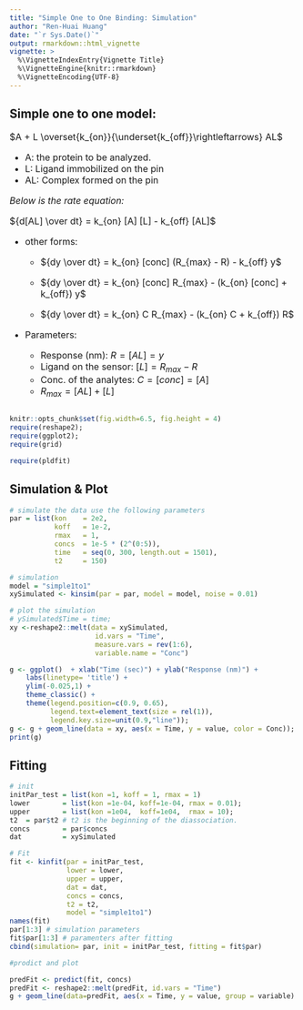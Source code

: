 ```yaml
---
title: "Simple One to One Binding: Simulation"
author: "Ren-Huai Huang"
date: "`r Sys.Date()`"
output: rmarkdown::html_vignette
vignette: >
  %\VignetteIndexEntry{Vignette Title}
  %\VignetteEngine{knitr::rmarkdown}
  %\VignetteEncoding{UTF-8}
---
```


## Simple one to one model:  
<font size = "3">
$A + L \overset{k_{on}}{\underset{k_{off}}\rightleftarrows} AL$  

* A: the protein to be analyzed. 
* L: Ligand immobilized on the pin
* AL: Complex formed on the pin

*Below is the rate equation:*    

${d[AL] \over dt} = k_{on}  [A]  [L] - k_{off}  [AL]$

* other forms: 

    + ${dy \over dt} = k_{on} [conc] (R_{max} - R) - k_{off}  y$  

    + ${dy \over dt} = k_{on} [conc] R_{max} - (k_{on} [conc] + k_{off})  y$ 

    + ${dy \over dt} = k_{on} C R_{max} - (k_{on} C + k_{off})  R$ 

* Parameters:

    + Response (nm): $R = [AL] = y$    
    + Ligand on the sensor: $[L] = R_{max} - R$  
    + Conc. of the analytes: $C = [conc] = [A]$  
    + $R_{max} = [AL] + [L]$   
    
</font>
-----
    
```r
knitr::opts_chunk$set(fig.width=6.5, fig.height = 4)
require(reshape2); 
require(ggplot2);
require(grid)

require(pldfit)
```    
## Simulation & Plot
```r
# simulate the data use the following parameters
par = list(kon    = 2e2, 
           koff   = 1e-2, 
           rmax   = 1,
           concs  = 1e-5 * (2^(0:5)),
           time   = seq(0, 300, length.out = 1501),
           t2     = 150)

# simulation
model = "simple1to1"
xySimulated <- kinsim(par = par, model = model, noise = 0.01) 

# plot the simulation
# ySimulated$Time = time; 
xy <-reshape2::melt(data = xySimulated, 
                     id.vars = "Time", 
                     measure.vars = rev(1:6), 
                     variable.name = "Conc")

g <- ggplot()  + xlab("Time (sec)") + ylab("Response (nm)") +
    labs(linetype= 'title') + 
    ylim(-0.025,1) + 
    theme_classic() + 
    theme(legend.position=c(0.9, 0.65), 
          legend.text=element_text(size = rel(1)), 
          legend.key.size=unit(0.9,"line")); 
g <- g + geom_line(data = xy, aes(x = Time, y = value, color = Conc)); 
print(g)
```

## Fitting
```r

# init
initPar_test = list(kon =1, koff = 1, rmax = 1)  
lower        = list(kon =1e-04, koff=1e-04, rmax = 0.01);
upper        = list(kon =1e04,  koff=1e04,  rmax = 10);
t2  = par$t2 # t2 is the beginning of the diassociation.  
concs        = par$concs 
dat          = xySimulated 

# Fit
fit <- kinfit(par = initPar_test, 
              lower = lower, 
              upper = upper, 
              dat = dat, 
              concs = concs, 
              t2 = t2, 
              model = "simple1to1")
names(fit)
par[1:3] # simulation parameters
fit$par[1:3] # paramenters after fitting
cbind(simulation= par, init = initPar_test, fitting = fit$par)

#prodict and plot

predFit <- predict(fit, concs)
predFit <- reshape2::melt(predFit, id.vars = "Time")
g + geom_line(data=predFit, aes(x = Time, y = value, group = variable) ) 
```
